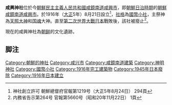 '''咸興神社'''位於今[[朝鮮民主主義人民共和國|朝鮮民主主義人民共和國]][[咸鏡南道|咸鏡南道]][[咸興市|咸興市]]，即[[朝鮮日治時期|朝鮮日治時期]]的[[朝鮮|朝鮮]][[咸鏡南道|咸鏡南道]][[咸興市|咸興市]]。於1916年（[[大正|大正]]5年）8月21日設立<ref>神社創立許可 朝鮮總督府官報第1219号（大正5年8月24日） 294頁</ref>，[[社格|社格]]為[[國幣小社|國幣小社]]，主祭神為[[天照大神|天照大神]]和[[国魂|国魂]]大神。直至[[第二次世界大戰|第二次世界大戰]][[日本|日本]]戰敗後，該社被廢止<ref>内務省告示第264号 官報第5660号（昭和20年11月22日） 1頁</ref>。

現在的咸興神社為[[朝鲜|朝鲜]]的文化遺跡。

== 脚注 ==
{{reflist}}

{{近代社格制度}}

{{DEFAULTSORT:Hamgyung}}
[[Category:朝鮮的神社|Category:朝鮮的神社]]
[[Category:咸兴市|Category:咸兴市]]
[[Category:咸鏡南道建築|Category:咸鏡南道建築]]
[[Category:神明神社|Category:神明神社]]
[[Category:國幣小社|Category:國幣小社]]
[[Category:1916年完工建築物|Category:1916年完工建築物]]
[[Category:1945年日本廢除|Category:1945年日本廢除]]
[[Category:1916年日本建立|Category:1916年日本建立]]